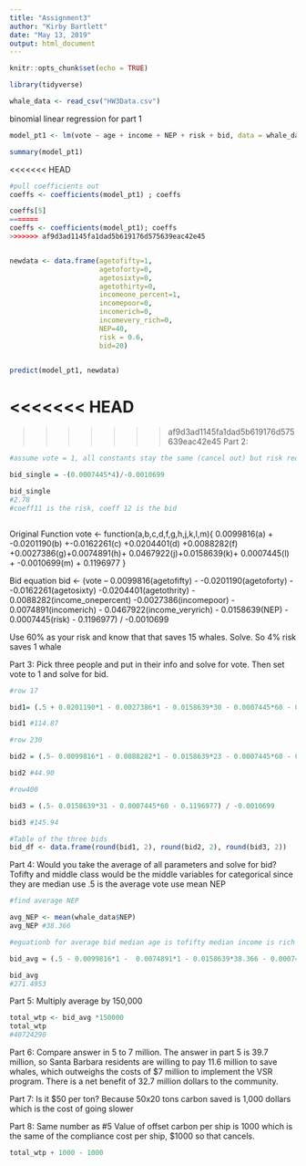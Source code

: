 ```yaml
---
title: "Assignment3"
author: "Kirby Bartlett"
date: "May 13, 2019"
output: html_document
---
```


```r
knitr::opts_chunk$set(echo = TRUE)
```

```r
library(tidyverse)

whale_data <- read_csv("HW3Data.csv")

```


binomial linear regression for part 1
```r
model_pt1 <- lm(vote ~ age + income + NEP + risk + bid, data = whale_data, family = "linear")

summary(model_pt1)
```

<<<<<<< HEAD
```r
#pull coefficients out 
coeffs <- coefficients(model_pt1) ; coeffs

coeffs[5]
=======
coeffs <- coefficients(model_pt1); coeffs
>>>>>>> af9d3ad1145fa1dad5b619176d575639eac42e45


newdata <- data.frame(agetofifty=1,
                      agetoforty=0,
                      agetosixty=0,
                      agetothirty=0,
                      incomeone_percent=1,
                      incomepoor=0,
                      incomerich=0,
                      incomevery_rich=0,
                      NEP=40,
                      risk = 0.6,
                      bid=20)


predict(model_pt1, newdata)
```

<<<<<<< HEAD
=======
























>>>>>>> af9d3ad1145fa1dad5b619176d575639eac42e45
Part 2:

```r

#assume vote = 1, all constants stay the same (cancel out) but risk reduction moved from 0% to 4%

bid_single = -(0.0007445*4)/-0.0010699

bid_single  
#2.78
#coeff11 is the risk, coeff 12 is the bid



```

Original Function
vote <- function(a,b,c,d,f,g,h,j,k,l,m){ 0.0099816(a) + -0.0201190(b) +-0.0162261(c) +0.0204401(d) +0.0088282(f) +0.0027386(g)+0.0074891(h)+ 0.0467922(j)+0.0158639(k)+ 0.0007445(l) +  -0.0010699(m) + 0.1196977
}

Bid equation
bid <- (vote – 0.0099816(agetofifty) - -0.0201190(agetoforty) - -0.0162261(agetosixty) -0.0204401(agetothrity) - 0.0088282(income_onepercent) -0.0027386(incomepoor) - 0.0074891(incomerich) - 0.0467922(income_veryrich) - 0.0158639(NEP) - 0.0007445(risk) - 0.1196977) / -0.0010699


Use 60% as your risk and know that that saves 15 whales. Solve. So 4% risk saves 1 whale

Part 3:
Pick three people and put in their info and solve for vote. Then set vote to 1 and solve for bid. 


```r
#row 17

bid1= (.5 + 0.0201190*1 - 0.0027386*1 - 0.0158639*30 - 0.0007445*60 - 0.1196977) /(-0.0010699)

bid1 #114.87

#row 230

bid2 = (.5- 0.0099816*1 - 0.0088282*1 - 0.0158639*23 - 0.0007445*60 - 0.1196977) / -0.0010699

bid2 #44.90

#row400

bid3 = (.5- 0.0158639*31 - 0.0007445*60 - 0.1196977) / -0.0010699

bid3 #145.94

```

```r
#Table of the three bids
bid_df <- data.frame(round(bid1, 2), round(bid2, 2), round(bid3, 2))


```


Part 4:
Would you take the average of all parameters and solve for bid?
Tofifty and middle class would be the middle variables for categorical since they are median
use .5 is the average vote 
use mean NEP
```r
#find average NEP

avg_NEP <- mean(whale_data$NEP)
avg_NEP #38.366

#eguationb for average bid median age is tofifty median income is rich

bid_avg = (.5 - 0.0099816*1 -  0.0074891*1 - 0.0158639*38.366 - 0.0007445*60 - 0.1196977) / -0.0010699

bid_avg
#271.4953


```


Part 5:
Multiply average by 150,000
```r
total_wtp <- bid_avg *150000
total_wtp
#40724290

```

Part 6:
Compare answer in 5 to 7 million. The answer in part 5 is 39.7 million, so Santa Barbara residents are willing to pay 11.6 million to save whales, which outweighs the costs of $7 million to implement the VSR program. There is a net benefit of 32.7 million dollars to the community.


Part 7:
Is it $50 per ton? Because 50x20 tons carbon saved is 1,000 dollars which is the cost of going slower

Part 8:
Same number as #5
Value of offset carbon per ship is 1000 which is the same of the compliance cost per ship, $1000 so that cancels.

```r
total_wtp + 1000 - 1000

```

